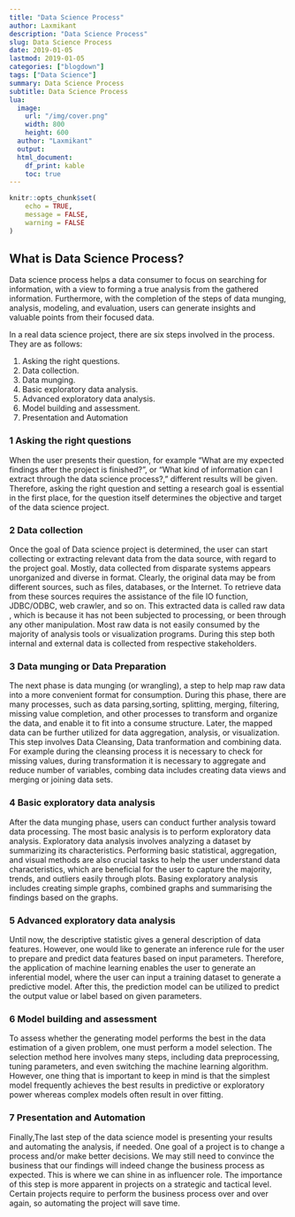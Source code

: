 ```yaml
---
title: "Data Science Process"
author: Laxmikant 
description: "Data Science Process"
slug: Data Science Process
date: 2019-01-05
lastmod: 2019-01-05
categories: ["blogdown"]
tags: ["Data Science"]
summary: Data Science Process
subtitle: Data Science Process
lua:
  image:
    url: "/img/cover.png"
    width: 800
    height: 600
  author: "Laxmikant"
  output:
  html_document:
    df_print: kable
    toc: true
---
```


<!--more-->


```r
knitr::opts_chunk$set(
	echo = TRUE,
	message = FALSE,
	warning = FALSE
)
```


## What is Data Science Process? 

Data science process helps a data consumer to focus on searching for information, with a view to forming a true analysis from the gathered information. Furthermore, with the completion of the steps of data munging, analysis, modeling, and evaluation, users can generate insights and valuable points from their focused data.

In a real data science project, there are six steps involved in the
process. They are as follows:

1. Asking the right questions.
2. Data collection.
3. Data munging.
4. Basic exploratory data analysis.
5. Advanced exploratory data analysis.
6. Model building and assessment.
7. Presentation and Automation


### 1 Asking the right questions 

When the user presents their question, for example "What are my expected findings after the project is finished?", or "What kind of information can I extract through the
data science process?," different results will be given. Therefore, asking the right
question and setting a research goal is essential in the first place, for the question itself determines the objective and target of the data science project.


### 2 Data collection 

Once the goal of Data science project is determined, the user can start collecting or extracting relevant data from the data source, with regard to the project goal. Mostly, data collected from disparate systems appears unorganized and diverse in format. Clearly, the original data may be from different sources, such as files, databases, or the
Internet. To retrieve data from these sources requires the assistance of the file IO function, JDBC/ODBC, web crawler, and so on. This extracted data is called raw data , which is because it has not been subjected to processing, or been through any other manipulation. Most raw data is not easily consumed by the majority of analysis tools or visualization programs. During this step both internal and external data is collected from respective stakeholders.

### 3 Data munging or Data Preparation

The next phase is data munging (or wrangling), a step to help map raw data into a more convenient format for consumption. During this phase, there are many processes, such as data parsing,sorting, splitting, merging, filtering, missing value completion, and other processes to transform and organize the data, and enable it to fit into a consume structure. Later, the mapped data can be further utilized for data aggregation, analysis, or visualization. 
This step involves Data Cleansing, Data tranformation and combining data. For example during the cleansing process it is necessary to check for missing values, during transformation it is necessary to aggregate and reduce number of variables, combing data includes creating data views and merging or joining data sets.

### 4 Basic exploratory data analysis

After the data munging phase, users can conduct further analysis toward data processing. The most basic analysis is to perform exploratory data analysis. Exploratory data analysis involves analyzing a dataset by summarizing its characteristics. Performing basic statistical, aggregation, and visual methods are also crucial tasks to help the user understand data characteristics, which are beneficial for the user to capture the majority, trends, and outliers easily through plots. Basing exploratory analysis includes creating simple graphs, combined graphs and summarising the findings based on the graphs.

### 5 Advanced exploratory data analysis 

Until now, the descriptive statistic gives a general description of data features. However, one would like to generate an inference rule for the user to prepare and predict data features based on input parameters. Therefore, the application of machine learning enables the user to generate an inferential model, where the user can input a training dataset to generate a predictive model. After this, the prediction model can be utilized to predict the output value or label based on given parameters.

### 6 Model building and assessment 

To assess whether the generating model performs the best in the data estimation of a given problem, one must perform a model selection. The selection method here involves many
steps, including data preprocessing, tuning parameters, and even switching the machine learning algorithm. However, one thing that is important to keep in mind is that the simplest model frequently achieves the best results in predictive or exploratory power whereas complex models often result in over fitting. 


### 7 Presentation and Automation

Finally,The last step of the data science model is presenting your results and automating the analysis, if needed. One goal of a project is to change a process and/or make
better decisions. We may still need to convince the business that our findings
will indeed change the business process as expected. This is where we can
shine in as influencer role. The importance of this step is more apparent in
projects on a strategic and tactical level. Certain projects require to perform
the business process over and over again, so automating the project will
save time.
